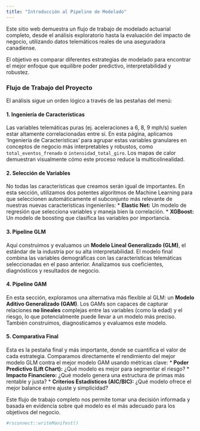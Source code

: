 ```yaml
---
title: "Introducción al Pipeline de Modelado"
---
```


Este sitio web demuestra un flujo de trabajo de modelado actuarial completo, desde el análisis exploratorio hasta la evaluación del impacto de negocio, utilizando datos telemáticos reales de una aseguradora canadiense.

El objetivo es comparar diferentes estrategias de modelado para encontrar el mejor enfoque que equilibre poder predictivo, interpretabilidad y robustez.

### Flujo de Trabajo del Proyecto

El análisis sigue un orden lógico a través de las pestañas del menú:

#### 1. Ingeniería de Características
Las variables telemáticas puras (ej. aceleraciones a 6, 8, 9 mph/s) suelen estar altamente correlacionadas entre sí. En esta página, aplicamos 'Ingeniería de Características' para agrupar estas variables granulares en conceptos de negocio más interpretables y robustos, como `total_eventos_frenado` o `intensidad_total_giro`. Los mapas de calor demuestran visualmente cómo este proceso reduce la multicolinealidad.

#### 2. Selección de Variables
No todas las características que creamos serán igual de importantes. En esta sección, utilizamos dos potentes algoritmos de Machine Learning para que seleccionen automáticamente el subconjunto más relevante de nuestras nuevas características ingenieriles:
* **Elastic Net:** Un modelo de regresión que selecciona variables y maneja bien la correlación.
* **XGBoost:** Un modelo de boosting que clasifica las variables por importancia.

#### 3. Pipeline GLM
Aquí construimos y evaluamos un **Modelo Lineal Generalizado (GLM)**, el estándar de la industria por su alta interpretabilidad. El modelo final combina las variables demográficas con las características telemáticas seleccionadas en el paso anterior. Analizamos sus coeficientes, diagnósticos y resultados de negocio.

#### 4. Pipeline GAM
En esta sección, exploramos una alternativa más flexible al GLM: un **Modelo Aditivo Generalizado (GAM)**. Los GAMs son capaces de capturar relaciones **no lineales** complejas entre las variables (como la edad) y el riesgo, lo que potencialmente puede llevar a un modelo más preciso. También construimos, diagnosticamos y evaluamos este modelo.

#### 5. Comparativa Final
Esta es la pestaña final y más importante, donde se cuantifica el valor de cada estrategia. Comparamos directamente el rendimiento del mejor modelo GLM contra el mejor modelo GAM usando métricas clave:
* **Poder Predictivo (Lift Chart):** ¿Qué modelo es mejor para segmentar el riesgo?
* **Impacto Financiero:** ¿Qué modelo genera una estructura de primas más rentable y justa?
* **Criterios Estadísticos (AIC/BIC):** ¿Qué modelo ofrece el mejor balance entre ajuste y simplicidad?

Este flujo de trabajo completo nos permite tomar una decisión informada y basada en evidencia sobre qué modelo es el más adecuado para los objetivos del negocio.


```r
#rsconnect::writeManifest()
```
